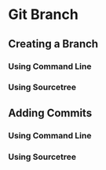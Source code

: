 # Git Branch

## Creating a Branch

### Using Command Line

### Using Sourcetree

## Adding Commits

### Using Command Line

### Using Sourcetree